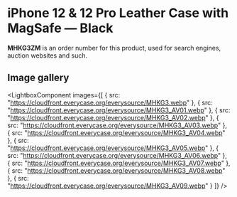 
# iPhone 12 & 12 Pro Leather Case with MagSafe — Black

<Callout type='info' emoji='👉🏻'>**MHKG3ZM** is an order number for this product, used for search engines, auction websites and such.</Callout>

## Image gallery

<LightboxComponent
    images={[
      {
        src: "https://cloudfront.everycase.org/everysource/MHKG3.webp"
      },
      {
        src: "https://cloudfront.everycase.org/everysource/MHKG3_AV01.webp"
      },
      {
        src: "https://cloudfront.everycase.org/everysource/MHKG3_AV02.webp"
      },
      {
        src: "https://cloudfront.everycase.org/everysource/MHKG3_AV03.webp"
      },
      {
        src: "https://cloudfront.everycase.org/everysource/MHKG3_AV04.webp"
      },
      {
        src: "https://cloudfront.everycase.org/everysource/MHKG3_AV05.webp"
      },
      {
        src: "https://cloudfront.everycase.org/everysource/MHKG3_AV06.webp"
      },
      {
        src: "https://cloudfront.everycase.org/everysource/MHKG3_AV07.webp"
      },
      {
        src: "https://cloudfront.everycase.org/everysource/MHKG3_AV08.webp"
      },
      {
        src: "https://cloudfront.everycase.org/everysource/MHKG3_AV09.webp"
      }
    ]}
  />
